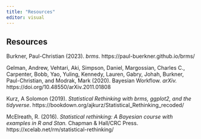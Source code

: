 ```yaml
---
title: "Resources"
editor: visual
---
```


## Resources

Burkner, Paul-Christian (2023). *brms*. https://paul-buerkner.github.io/brms/

Gelman, Andrew, Vehtari, Aki, Simpson, Daniel, Margossian, Charles C., Carpenter, Bobb, Yao, Yuling, Kennedy, Lauren, Gabry, Johah, Burkner, Paul-Christian, and Modrak, Mark (2020). Bayesian Workflow. *arXiv.* https://doi.org/10.48550/arXiv.2011.01808

Kurz, A Solomon (2019). *Statistical Rethinking with brms, ggplot2, and the tidyverse*. https://bookdown.org/ajkurz/Statistical_Rethinking_recoded/

McElreath, R. (2016). *Statistical rethinking: A Bayesian course with examples in R and Stan.* Chapman & Hall/CRC Press. https://xcelab.net/rm/statistical-rethinking/
